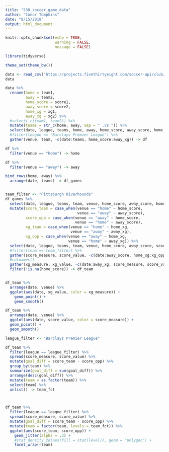 ```yaml
---
title: "538_soccer_game_data"
author: "Conor Tompkins"
date: "8/15/2018"
output: html_document
---
```


```r
knitr::opts_chunk$set(echo = TRUE,
                      warning = FALSE,
                      message = FALSE)
```

```r
library(tidyverse)

theme_set(theme_bw())

data <- read_csv("https://projects.fivethirtyeight.com/soccer-api/club/spi_matches.csv", progress = FALSE)
data
```

```r
data %>% 
  rename(home = team1,
         away = team2,
         home_score = score1,
         away_score = score2,
         home_xg = xg1,
         away_xg = xg2) %>% 
  #select(-c(team1, team2)) %>% 
  mutate(teams = str_c(home, away, sep = " .vs ")) %>% 
  select(date, league, teams, home, away, home_score, away_score, home_xg, away_xg) %>% 
  #filter(league == "Barclays Premier League") %>% 
  gather(venue, team, -c(date:teams, home_score:away_xg)) -> df

df %>% 
  filter(venue == "home") -> home

df %>% 
  filter(venue == "away") -> away

bind_rows(home, away) %>% 
  arrange(date, teams) -> df_games


team_filter <- "Pittsburgh Riverhounds"
df_games %>%
  select(date, league, teams, team, venue, home_score, away_score, home_xg, away_xg) %>% 
  mutate(score_team = case_when(venue == "home" ~ home_score,
                                venue == "away" ~ away_score),
         score_opp = case_when(venue == "away" ~ home_score,
                               venue == "home" ~ away_score),
         xg_team = case_when(venue == "home" ~ home_xg,
                             venue == "away" ~ away_xg),
         xg_opp = case_when(venue == "away" ~ home_xg,
                            venue == "home" ~ away_xg)) %>% 
  select(date, league, teams, team, venue, home_score, away_score, score_team, score_opp, home_xg, away_xg, xg_team, xg_opp) %>% 
  #filter(team == team_filter) %>% 
  gather(score_measure, score_value, -c(date:away_score, home_xg:xg_opp)) %>% 
  #colnames()
  gather(xg_measure, xg_value, -c(date:away_xg, score_measure, score_value)) %>% 
  filter(!is.na(home_score)) -> df_team


df_team %>% 
  arrange(date, venue) %>% 
  ggplot(aes(date, xg_value, color = xg_measure)) +
    geom_point() +
    geom_smooth()

df_team %>% 
  arrange(date, venue) %>% 
  ggplot(aes(date, score_value, color = score_measure)) +
  geom_point() +
  geom_smooth()

league_filter <- "Barclays Premier League"

df_team %>%
  filter(league == league_filter) %>% 
  spread(score_measure, score_value) %>% 
  mutate(goal_diff = score_team - score_opp) %>% 
  group_by(team) %>% 
  summarize(goal_diff = sum(goal_diff)) %>% 
  arrange(desc(goal_diff)) %>% 
  mutate(team = as.factor(team)) %>% 
  select(team) %>% 
  unlist() -> team_fct



df_team %>% 
  filter(league == league_filter) %>% 
  spread(score_measure, score_value) %>% 
  mutate(goal_diff = score_team - score_opp) %>% 
  mutate(team = factor(team, levels = team_fct)) %>% 
  ggplot(aes(score_team, score_opp)) +
    geom_jitter(alpha = .3) +
    #stat_density_2d(aes(fill = stat(level)), geom = "polygon") +
    facet_wrap(~team)
```




